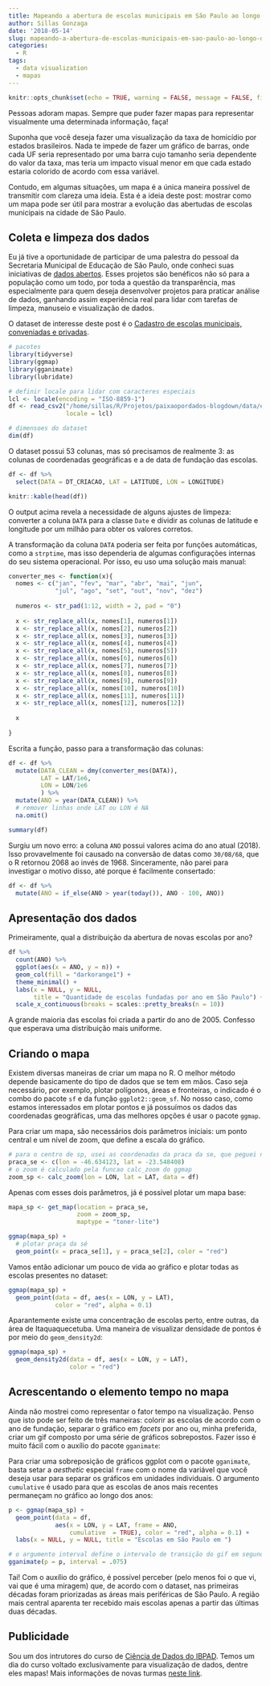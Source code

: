 ```yaml
---
title: Mapeando a abertura de escolas municipais em São Paulo ao longo dos anos com um GIF
author: Sillas Gonzaga
date: '2018-05-14'
slug: mapeando-a-abertura-de-escolas-municipais-em-sao-paulo-ao-longo-dos-anos
categories:
  - R
tags:
  - data visualization
  - mapas
---
```



```r
knitr::opts_chunk$set(echo = TRUE, warning = FALSE, message = FALSE, fig.width = 9)
```


Pessoas adoram mapas. Sempre que puder fazer mapas para representar visualmente uma determinada informação, faça! 

Suponha que você deseja fazer uma visualização da taxa de homicídio por estados brasileiros. Nada te impede de fazer um gráfico de barras, onde cada UF seria representado por uma barra cujo tamanho seria dependente do valor da taxa, mas teria um impacto visual menor em que cada estado estaria colorido de acordo com essa variável.

Contudo, em algumas situações, um mapa é a única maneira possível de transmitir com clareza uma ideia. Esta é a ideia deste post: mostrar como um mapa pode ser útil para mostrar a evolução das abertudas de escolas municipais na cidade de São Paulo.

## Coleta e limpeza dos dados

Eu já tive a oportunidade de participar de uma palestra do pessoal da Secretaria Municipal de Educação de São Paulo, onde conheci suas iniciativas de [dados abertos](http://dados.prefeitura.sp.gov.br/group/educacao). Esses projetos são benéficos não só para a população como um todo, por toda a questão da transparência, mas especialmente para quem deseja desenvolver projetos para praticar análise de dados, ganhando assim experiência real para lidar com tarefas de limpeza, manuseio e visualização de dados.

O dataset de interesse deste post é o [Cadastro de escolas municipais, conveniadas e privadas ](http://dados.prefeitura.sp.gov.br/dataset/cadastro-de-escolas-municipais-conveniadas-e-privadas).

```r
# pacotes
library(tidyverse)
library(ggmap)
library(gganimate)
library(lubridate)
```



```r
# definir locale para lidar com caracteres especiais
lcl <- locale(encoding = "ISO-8859-1")
df <- read_csv2("/home/sillas/R/Projetos/paixaopordados-blogdown/data/escolasr34dez2017.csv",
                locale = lcl)

# dimensoes do dataset
dim(df)
```

O dataset possui 53 colunas, mas só precisamos de realmente 3: as colunas de coordenadas geográficas e a de data de fundação das escolas.

```r
df <- df %>% 
  select(DATA = DT_CRIACAO, LAT = LATITUDE, LON = LONGITUDE)

knitr::kable(head(df))
```

O output acima revela a necessidade de alguns ajustes de limpeza: converter a coluna `DATA` para a classe `Date` e dividir as colunas de latitude e longitude por um milhão para obter os valores corretos.

A transformação da coluna `DATA` poderia ser feita por funções automáticas, como a `strptime`, mas isso dependeria de algumas configurações internas do seu sistema operacional. Por isso, eu uso uma solução mais manual:

```r
converter_mes <- function(x){
  nomes <- c("jan", "fev", "mar", "abr", "mai", "jun",
             "jul", "ago", "set", "out", "nov", "dez")
  
  numeros <- str_pad(1:12, width = 2, pad = "0")
  
  x <- str_replace_all(x, nomes[1], numeros[1])
  x <- str_replace_all(x, nomes[2], numeros[2])
  x <- str_replace_all(x, nomes[3], numeros[3])
  x <- str_replace_all(x, nomes[4], numeros[4])
  x <- str_replace_all(x, nomes[5], numeros[5])
  x <- str_replace_all(x, nomes[6], numeros[6])
  x <- str_replace_all(x, nomes[7], numeros[7])
  x <- str_replace_all(x, nomes[8], numeros[8])
  x <- str_replace_all(x, nomes[9], numeros[9])
  x <- str_replace_all(x, nomes[10], numeros[10])
  x <- str_replace_all(x, nomes[11], numeros[11])
  x <- str_replace_all(x, nomes[12], numeros[12])
  
  x
  
}

```

Escrita a função, passo para a transformação das colunas:

```r
df <- df %>% 
  mutate(DATA_CLEAN = dmy(converter_mes(DATA)),
         LAT = LAT/1e6,
         LON = LON/1e6
         ) %>% 
  mutate(ANO = year(DATA_CLEAN)) %>% 
  # remover linhas onde LAT ou LON é NA
  na.omit()

summary(df)
```

Surgiu um novo erro: a coluna `ANO` possui valores acima do ano atual (2018). Isso provavelmente foi causado na conversão de datas como `30/08/68`, que o R retornou 2068 ao invés de 1968. Sinceramente, não parei para investigar o motivo disso, até porque é facilmente consertado:

```r
df <- df %>% 
  mutate(ANO = if_else(ANO > year(today()), ANO - 100, ANO))
```

## Apresentação dos dados

Primeiramente, qual a distribuição da abertura de novas escolas por ano?

```r
df %>% 
  count(ANO) %>% 
  ggplot(aes(x = ANO, y = n)) + 
  geom_col(fill = "darkorange1") + 
  theme_minimal() +
  labs(x = NULL, y = NULL,
       title = "Quantidade de escolas fundadas por ano em São Paulo") +
  scale_x_continuous(breaks = scales::pretty_breaks(n = 10))

```

A grande maioria das escolas foi criada a partir do ano de 2005. Confesso que esperava uma distribuição mais uniforme.

## Criando o mapa

Existem diversas maneiras de criar um mapa no R. O melhor método depende basicamente do tipo de dados que se tem em mãos. Caso seja necessário, por exemplo, plotar polígonos, áreas e fronteiras, o indicado é o combo do pacote `sf` e da função `ggplot2::geom_sf`. No nosso caso, como estamos interessados em plotar pontos e já possuímos os dados das coordenadas geográficas, uma das melhores opções é usar o pacote `ggmap`.

Para criar um mapa, são necessários dois parâmetros iniciais: um ponto central e um nível de zoom, que define a escala do gráfico.

```r
# para o centro de sp, usei as coordenadas da praca da se, que peguei no google maps
praca_se <- c(lon = -46.634123, lat = -23.548408)
# o zoom é calculado pela funcao calc_zoom do ggmap
zoom_sp <- calc_zoom(lon = LON, lat = LAT, data = df)
```

Apenas com esses dois parâmetros, já é possível plotar um mapa base:

```r
mapa_sp <- get_map(location = praca_se,
                   zoom = zoom_sp,
                   maptype = "toner-lite")

ggmap(mapa_sp) +
  # plotar praça da sé
  geom_point(x = praca_se[1], y = praca_se[2], color = "red")


```

Vamos então adicionar um pouco de vida ao gráfico e plotar todas as escolas presentes no dataset:


```r
ggmap(mapa_sp) +
  geom_point(data = df, aes(x = LON, y = LAT),
             color = "red", alpha = 0.1)
```

Aparantemente existe uma concentração de escolas perto, entre outras, da área de Itaquaquecetuba. Uma maneira de visualizar densidade de pontos é por meio do `geom_density2d`:


```r
ggmap(mapa_sp) +
  geom_density2d(data = df, aes(x = LON, y = LAT),
                 color = "red")

```


## Acrescentando o elemento tempo no mapa

Ainda não mostrei como representar o fator tempo na visualização. Penso que isto pode ser feito de três maneiras: colorir as escolas de acordo com o ano de fundação, separar o gráfico em *facets* por ano ou, minha preferida, criar um gif composto por uma série de gráficos sobrepostos. Fazer isso é muito fácil com o auxílio do pacote `gganimate`:

Para criar uma sobreposição de gráficos ggplot com o pacote `gganimate`, basta setar a *aesthetic* especial `frame` com o nome da variável que você deseja usar para separar os gráficos em unidades individuais. O argumento `cumulative` é usado para que as escolas de anos mais recentes permaneçam no gráfico ao longo dos anos:

```r
p <- ggmap(mapa_sp) +
  geom_point(data = df,
             aes(x = LON, y = LAT, frame = ANO,
                 cumulative  = TRUE), color = "red", alpha = 0.1) + 
  labs(x = NULL, y = NULL, title = "Escolas em São Paulo em ")

# o argumento interval define o intervalo de transição do gif em segundos
gganimate(p = p, interval = .075)

```


Taí! Com o auxílio do gráfico, é possível perceber (pelo menos foi o que vi, vai que é uma miragem) que, de acordo com o dataset, nas primeiras décadas foram priorizadas as áreas mais periféricas de São Paulo. A região mais central aparenta ter recebido mais escolas apenas a partir das últimas duas décadas.


## Publicidade

Sou um dos intrutores do curso de [Ciência de Dados do IBPAD](https://www.ibpad.com.br/produto/ciencia-de-dados-com-r-sp/). Temos um dia do curso voltado exclusivamente para visualização de dados, dentre eles mapas! Mais informações de novas turmas [neste link](https://www.ibpad.com.br/produto/ciencia-de-dados-com-r-sp/). 






